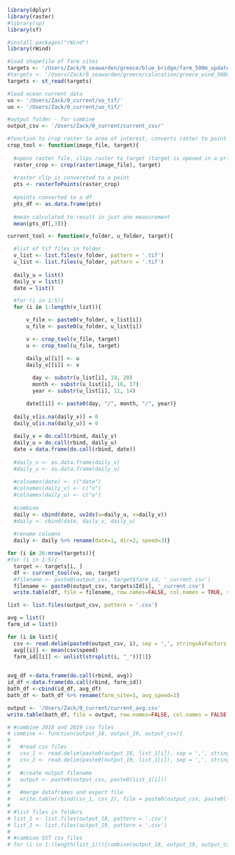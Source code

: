 
```r
library(dplyr)
library(raster)
#library(sp)
library(sf)

#install.packages("rWind")
library(rWind)

#load shapefile of farm sites
targets <- '/Users/Zack/0_seawarden/greece/blue_bridge/farm_500m_update_current.shp' 
#targets <- '/Users/Zack/0_seawarden/greece/colocation/greece_wind_500m_sq.shp'
targets <- st_read(targets)

#load ocean current data
vo <- '/Users/Zack/0_current/vo_tif/' 
uo <- '/Users/Zack/0_current/uo_tif/'

#output folder - for combine
output_csv <- '/Users/Zack/0_current/current_csv/'
```

```r
#function to crop raster to area of interest, converts raster to point
crop_tool <- function(image_file, target){
  
  #opens raster file, clips raster to target (target is opened in a prior step)
  raster_crop <- crop(raster(image_file), target) 
  
  #raster clip is convereted to a point
  pts <- rasterToPoints(raster_crop) 
  
  #points converted to a df
  pts_df <- as.data.frame(pts) 
  
  #mean calculated to result in just one measurement
  mean(pts_df[,3])} 
```

```r
current_tool <- function(v_folder, u_folder, target){ 

  #list of tif files in folder
  v_list <- list.files(v_folder, pattern = '.tif')
  u_list <- list.files(u_folder, pattern = '.tif')
  
  daily_u = list()
  daily_v = list()
  date = list()

  #for (i in 1:5){
  for (i in 1:length(v_list)){

      v_file <- paste0(v_folder, v_list[i])
      u_file <- paste0(u_folder, u_list[i])

      v <- crop_tool(v_file, target)
      u <- crop_tool(u_file, target)

      daily_u[[i]] <- u
      daily_v[[i]] <- v
      
        day <- substr(u_list[i], 19, 20)
        month <- substr(u_list[i], 16, 17)
        year <- substr(u_list[i], 11, 14)

      date[[i]] <- paste0(day, "/", month, "/", year)}
  
  daily_v[is.na(daily_v)] = 0
  daily_u[is.na(daily_u)] = 0
  
  daily_v = do.call(rbind, daily_v)
  daily_u = do.call(rbind, daily_u)
  date = data.frame(do.call(rbind, date))
  
  #daily_v <- as.data.frame(daily_v)
  #daily_u <- as.data.frame(daily_u)
  
  #colnames(date) <- c("date")
  #colnames(daily_v) <- c("v")
  #colnames(daily_u) <- c("u")
  
  #combine
  daily <- cbind(date, uv2ds(u=daily_u, v=daily_v))
  #daily <- cbind(date, daily_v, daily_u)
  
  #rename columns
  daily <- daily %>% rename(date=1, dir=2, speed=3)}

```

```r
for (i in 26:nrow(targets)){
#for (i in 1:5){
  target <- targets[i, ]
  df <- current_tool(vo, uo, target)
  #filename <- paste0(output_csv, target$farm_id, '_current.csv')
  filename <- paste0(output_csv, targets$Id[i], '_current.csv')
  write.table(df, file = filename, row.names=FALSE, col.names = TRUE, sep=",")}
```

```r
list <- list.files(output_csv, pattern = '.csv')

avg = list()
farm_id = list()

for (i in list){
  csv <- read.delim(paste0(output_csv, i), sep = ',', stringsAsFactors = F, header = TRUE)
  avg[[i]] <- mean(csv$speed)
  farm_id[[i]] <- unlist(strsplit(i, "_"))[1]}
    

avg_df <-data.frame(do.call(rbind, avg))
id_df <-data.frame(do.call(rbind, farm_id))
bath_df <-cbind(id_df, avg_df)
bath_df <- bath_df %>% rename(farm_site=1, avg_speed=2)

output <- '/Users/Zack/0_current/current_avg.csv'
write.table(bath_df, file = output, row.names=FALSE, col.names = FALSE, sep=",")

```

```r
# #combine 2018 and 2019 csv files
# combine <- function(output_18, output_19, output_csv){
# 
#   #read csv files
#   csv_1 <- read.delim(paste0(output_18, list_1[i]), sep = ',', stringsAsFactors = F, header = FALSE)
#   csv_2 <- read.delim(paste0(output_19, list_1[i]), sep = ',', stringsAsFactors = F, header = FALSE)
# 
#   #create output filename
#   output <- paste0(output_csv, paste0(list_1[i]))
# 
#   #merge dataframes and export file
#   write.table(rbind(csv_1, csv_2), file = paste0(output_csv, paste0(list_1[i])), row.names=FALSE, col.names = FALSE, sep=",")}
# 
# #list files in folders
# list_1 <- list.files(output_18, pattern = '.csv')
# list_2 <- list.files(output_19, pattern = '.csv')
# 
# #combine SST csv files
# for (i in 1:(length(list_1))){combine(output_18, output_19, output_csv)}
```
